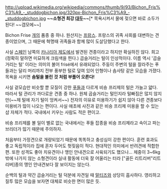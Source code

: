 http://upload.wikimedia.org/wikipedia/commons/thumb/9/93/Bichon_Fris%C3%A9_-_studdogbichon.jpg/320px-Bichon_Fris%C3%A9_-_studdogbichon.jpg
'''~~소형견 최강 [[대두]]~~'''[* 목욕시켜서 물에 젖으면 바로 소두가 된다! ~~갭모에~~]

Bichon Frise
[[개]]의 품종 중 하나. 원산지는 [[프랑스]].
프랑스의 귀족 사회를 대변하는 견종이었으며, 그 때문에 혁명때 귀족들과 함께 많이 도살당했다고 한다.

사실 [[스페인]] 남쪽의 [[카나리아 제도]]에서 발견된 견종이라고 하지만 확실하진 않다. 희고 (정확히 말하면 미묘하게 크림색을 띈다.) 곱슬거리는 털이 인상적이다. 이름 역시 '곱슬거리는 털' 이라는 의미의 불어 frisé에서 유래되었다. 주둥이 주변의 털을 잘라주는 푸들과는 달리 머리까지 전부 풍부한 털로 덮여 있어 인형이나 솜사탕 같은 모습을 가졌다. 목욕을 시키면 '''솜털을 불린 것 처럼 부풀어 오른다!''' 

사실 겉모습만 비슷할 뿐 모질이 강한 [[푸들]]과 다르게 비숑 프리제의 털은 가늘고 얇다. 따라서 털 관리가 까다로운 견종 중 하나. 원체 곱슬거리는 털인지라 털빠짐은 많지 않지만(~~제 털에 자기 털이 엉켜서~~) 전자의 이유로 미용하기가 쉽지 않아 다른 견종보다 미용비가 많이 나오는 편이다. 사실 애초에 사진과 같은 비숑 프리제 미용을 할 수 있는 샵 자체가 적다. 국내에서 키우는 사람도 적은 편이고. 

비숑 프리제를 볼 일이 별로 없는 국내에서는 푸들 잡종을 비숑 프리제라고 속이고 파는 브리더가 많기 때문에 주의하자.

처음부터 가정견으로 개량되었기 때문에 똑똑하고 충성심이 강한 편이다. 훈련 효과도 좋고 독립적이라 집에 혼자 두어도 헛짖음이 적다. 현대적인 의미에서 반려견에 적합한 편. 또한 성격도 좋아 치유견이나 맹인 안내견으로 사육되기도 했으나... 체중이 3~6kg밖에 나가지 않는 소형견이라 실내 활동에 더욱 잘 어울리는 터라 ["골든 리트리버"리트리버]종의 맹인 안내견보다 잘 보이지는 않는다.

순백의 털과 약간 곱슬거리는 털 덕분에 자견일 때 [[말티즈]]와 상당히 흡사하다. 영리하고 질투 많은 모습을 보자면 대체로 비슷한 면이 많은 듯.
